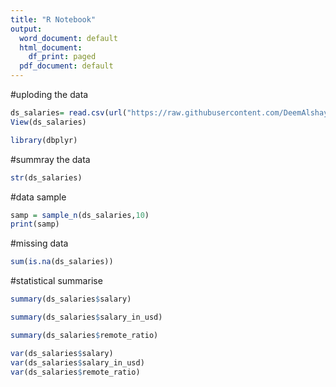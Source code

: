 ---
title: "R Notebook"
output:
  word_document: default
  html_document:
    df_print: paged
  pdf_document: default
---

#uploding the data
```{r}
ds_salaries= read.csv(url("https://raw.githubusercontent.com/DeemAlshaye/Miningproject/main/dataset/ds_salaries.csv"), header=TRUE)
View(ds_salaries)
```

```{r}
library(dbplyr)
```
#summray the data
```{r}
str(ds_salaries)
```
#data sample
```{r}
samp = sample_n(ds_salaries,10)
print(samp)
```
#missing data
```{r}
sum(is.na(ds_salaries))
```
#statistical summarise
```{r}
summary(ds_salaries$salary)
```

```{r}
summary(ds_salaries$salary_in_usd)
```

```{r}
summary(ds_salaries$remote_ratio)
```

```{r}
var(ds_salaries$salary)
var(ds_salaries$salary_in_usd)
var(ds_salaries$remote_ratio)
```
